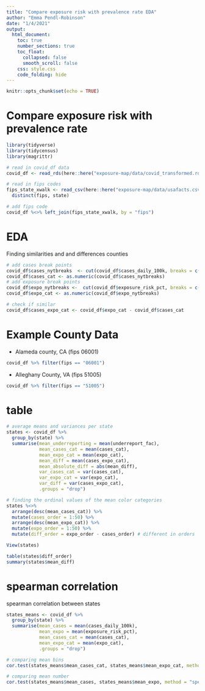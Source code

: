 ```yaml
---
title: "Compare exposure risk with prevalence rate EDA"
author: "Emma Pendl-Robinson"
date: "1/4/2021"
output: 
  html_document:
    toc: true
    number_sections: true 
    toc_float: 
      collapsed: false
      smooth_scroll: false
    css: style.css
    code_folding: hide 
---
```


```r
knitr::opts_chunk$set(echo = TRUE)
```

# Compare exposure risk with prevalence rate {-}


```r
library(tidyverse)
library(tidycensus)
library(magrittr)
```

```r
# read in covid_df data
covid_df <- read_rds(here::here("exposure-map/data/covid_transformed.rds"))

# read in fips codes
fips_state_xwalk <- read_csv(here::here("exposure-map/data/usafacts.csv")) %>%
  distinct(fips, state)

# add fips code
covid_df %<>% left_join(fips_state_xwalk, by = "fips")
```

# EDA

Finding similarities and and differences counties

```r
# add cases break points 
covid_df$cases_nytbreaks  <- cut(covid_df$cases_daily_100k, breaks = c(0, 10, 30, 50, 70, 100, 250, 700), include.lowest = TRUE)
covid_df$cases_cat <- as.numeric(covid_df$cases_nytbreaks)
# add exposure break points 
covid_df$expo_nytbreaks <-  cut(covid_df$exposure_risk_pct, breaks = c(0, 0.6, 1.2, 1.8, 2.4, 3, 4, 25), include.lowest = TRUE)
covid_df$expo_cat <- as.numeric(covid_df$expo_nytbreaks)

# check if similar
covid_df$cases_expo_cat <- covid_df$expo_cat - covid_df$cases_cat
```


# Example County Data


-	Alameda county, CA (fips 06001) 

```r
covid_df %>% filter(fips == "06001")

```
-	Alleghany County, VA (fips 51005)

```r
covid_df %>% filter(fips == "51005")
```

# table

```r
# average means and variances per state
states <- covid_df %>%
  group_by(state) %>%
  summarise(mean_underreporting = mean(underreport_fac),
            mean_cases_cat = mean(cases_cat),
            mean_expo_cat = mean(expo_cat),
            mean_diff = mean(cases_expo_cat),
            mean_absolute_diff = abs(mean_diff),
            var_cases_cat = var(cases_cat),
            var_expo_cat = var(expo_cat),
            var_diff = var(cases_expo_cat),
            .groups = "drop") 

# finding the ordinal values of the mean color categories
states %<>%
  arrange(desc(mean_cases_cat)) %>%
  mutate(cases_order = 1:50) %>%
  arrange(desc(mean_expo_cat)) %>%
  mutate(expo_order = 1:50) %>%
  mutate(diff_order = expo_order - cases_order) # different in orders

View(states)

```

```r
table(states$diff_order)
summary(states$mean_diff)

```



# spearman correlation
spearman correlation between states
```r
states_means <- covid_df %>%
  group_by(state) %>%
  summarise(mean_cases = mean(cases_daily_100k),
            mean_expo = mean(exposure_risk_pct),
            mean_cases_cat = mean(cases_cat),
            mean_expo_cat = mean(expo_cat),
            .groups = "drop")  

# comparing mean bins
cor.test(states_means$mean_cases_cat, states_means$mean_expo_cat, method = "spearman", exact = FALSE)

# comparing mean number
cor.test(states_means$mean_cases, states_means$mean_expo, method = "spearman", exact = FALSE)

```

